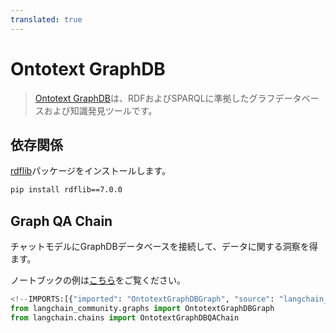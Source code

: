 ```yaml
---
translated: true
---
```


# Ontotext GraphDB

>[Ontotext GraphDB](https://graphdb.ontotext.com/)は、RDFおよびSPARQLに準拠したグラフデータベースおよび知識発見ツールです。

## 依存関係

[rdflib](https://github.com/RDFLib/rdflib)パッケージをインストールします。

```bash
pip install rdflib==7.0.0
```

## Graph QA Chain

チャットモデルにGraphDBデータベースを接続して、データに関する洞察を得ます。

ノートブックの例は[こちら](/docs/integrations/graphs/ontotext)をご覧ください。

```python
<!--IMPORTS:[{"imported": "OntotextGraphDBGraph", "source": "langchain_community.graphs", "docs": "https://api.python.langchain.com/en/latest/graphs/langchain_community.graphs.ontotext_graphdb_graph.OntotextGraphDBGraph.html", "title": "Ontotext GraphDB"}, {"imported": "OntotextGraphDBQAChain", "source": "langchain.chains", "docs": "https://api.python.langchain.com/en/latest/chains/langchain.chains.graph_qa.ontotext_graphdb.OntotextGraphDBQAChain.html", "title": "Ontotext GraphDB"}]-->
from langchain_community.graphs import OntotextGraphDBGraph
from langchain.chains import OntotextGraphDBQAChain
```
